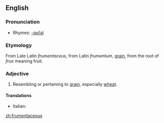 ==English==

===Pronunciation===
*Rhymes: [[Rhymes:English:-əʊʃəl|-əʊʃəl]]

===Etymology===
From Late Latin ''frumentaceus'', from Latin ''frumentum'', [[grain]], from the root of ''frux'' meaning fruit.

===Adjective===
{{en-adj}}

# Resembling or pertaining to [[grain]], especially [[wheat]].

====Translations====
{{trans-top|frumentaceous}}
*Italian: {{t|it|frumentaceo}}
{{trans-mid}}

{{trans-bottom}}

[[zh:frumentaceous]]